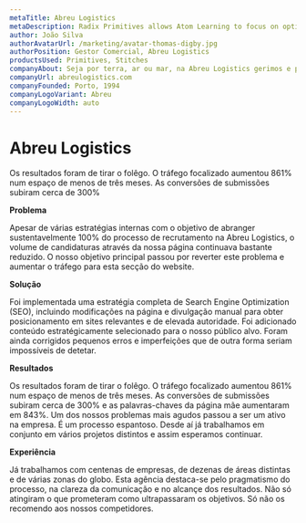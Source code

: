 ```yaml
---
metaTitle: Abreu Logistics
metaDescription: Radix Primitives allows Atom Learning to focus on optimising the usability of the UI rather than building from scratch or hacking inaccessible and prop-heavy UI libraries.
author: João Silva
authorAvatarUrl: /marketing/avatar-thomas-digby.jpg
authorPosition: Gestor Comercial, Abreu Logistics
productsUsed: Primitives, Stitches
companyAbout: Seja por terra, ar ou mar, na Abreu Logistics gerimos e planeamos a viagem das suas mercadorias para qualquer parte do Globo. O que nos diferencia é o serviço que prestamos e a forma única como tratamos cada cliente e cada pedido.
companyUrl: abreulogistics.com
companyFounded: Porto, 1994
companyLogoVariant: Abreu
companyLogoWidth: auto
---
```


# Abreu Logistics

<HeroQuote>
  Os resultados foram de tirar o folêgo. O tráfego focalizado aumentou 861% num
  espaço de menos de três meses. As conversões de submissões subiram cerca de
  300%
</HeroQuote>

**Problema**

Apesar de várias estratégias internas com o objetivo de abranger sustentavelmente 100% do processo de recrutamento na Abreu Logistics, o volume de candidaturas através da nossa página continuava bastante reduzido. O nosso objetivo principal passou por reverter este problema e aumentar o tráfego para esta secção do website.

**Solução**

Foi implementada uma estratégia completa de Search Engine Optimization (SEO), incluindo modificações na página e divulgação manual para obter posicionamento em sites relevantes e de elevada autoridade.
Foi adicionado conteúdo estratégicamente selecionado para o nosso público alvo. Foram ainda corrigidos pequenos erros e imperfeições que de outra forma seriam impossíveis de detetar.

**Resultados**

Os resultados foram de tirar o folêgo. O tráfego focalizado aumentou 861% num espaço de menos de três meses. As conversões de submissões subiram cerca de 300% e as palavras-chaves da página mãe aumentaram em 843%. Um dos nossos problemas mais agudos passou a ser um ativo na empresa. É um processo espantoso. Desde aí já trabalhamos em conjunto em vários projetos distintos e assim esperamos continuar.

**Experiência**

Já trabalhamos com centenas de empresas, de dezenas de áreas distintas e de várias zonas do globo. Esta agência destaca-se pelo pragmatismo do processo, na clareza da comunicação e no alcançe dos resultados. Não só atingiram o que prometeram como ultrapassaram os objetivos. Só não os recomendo aos nossos competidores.
